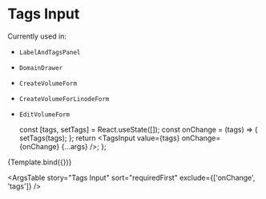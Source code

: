
<Meta title="UI Elements/Tags/Tags Input" component={TagsInput} />

# Tags Input

Currently used in:

- `LabelAndTagsPanel`
- `DomainDrawer`
- `CreateVolumeForm`
- `CreateVolumeForLinodeForm`
- `EditVolumeForm`

  const [tags, setTags] = React.useState([]);
  const onChange = (tags) => {
    setTags(tags);
  };
  return <TagsInput value={tags} onChange={onChange} {...args} />;
};

<Canvas>
  <Story
    name="Tags Input"
    args={{
      value: [
        { label: 'tag1', value: 'tag1' },
        { label: 'tag2', value: 'tag2' },
      ],
      disabled: false,
      hideLabel: false,
      label: '',
      menuPlacement: 'bottom',
      name: '',
      tagError: '',
    }}
    argTypes={{
      disabled: {
        description: 'If true, the component is disabled.',
        table: {
          type: { summary: 'boolean' },
          defaultValue: { summary: 'false' },
        },
      },
      hideLabel: {
        description: 'Removes the label.',
        table: {
          type: { summary: 'boolean' },
          defaultValue: { summary: 'false' },
        },
      },
      label: {
        description: 'The content of the label.',
        table: {
          type: { summary: 'string' },
        },
      },
      menuPlacement: {
        description: 'Changes the placement of the menu.',
        table: {
          defaultValue: { summary: 'bottom' },
        },
      },
      name: {
        description: 'Name attribute of the input field.',
      },
      tagError: {
        description: 'Displays error text below the input field.',
      },
      value: {
        table: {
          type: { summary: 'Tag[]' },
        },
      },
    }}
    height="300px"
  >
    {Template.bind({})}
  </Story>
</Canvas>

<ArgsTable
  story="Tags Input"
  sort="requiredFirst"
  exclude={['onChange', 'tags']}
/>
